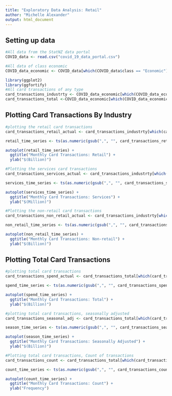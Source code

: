 ```yaml
---
title: "Exploratory Data Analysis: Retail"
author: "Michelle Alexander"
output: html_document
---
```


## Setting up data 

```r
#All data from the StatNZ data portal
COVID_data <- read.csv("covid_19_data_portal.csv")

#All data of class economic
COVID_data_economic <- COVID_data[which(COVID_data$class == "Economic"), ]
```

```r
library(ggplot2)
library(ggfortify)
#All card transactions of any type
card_transactions_industrty <- COVID_data_economic[which(COVID_data_economic$indicator_name == "Card transaction spend by industry"),]
card_transactions_total <-COVID_data_economic[which(COVID_data_economic$indicator_name == "Card transaction total spend"),]
```

## Plotting Card Transactions By Industry

```r
#plotting the retail card transactions
card_transactions_retail_actual <- card_transactions_industrty[which(card_transactions_industrty$series_name=="Retail (actual)"),]

retail_time_series <- ts(as.numeric(gsub(",", "", card_transactions_retail_actual$value)),start=c(2002,10),end=c(2020,6), frequency = 12)

autoplot(retail_time_series) +
  ggtitle("Monthly Card Transactions: Retail") +
  ylab("$(Billion)")
```

```r
#Plotting the services card transactions
card_transactions_services_actual <- card_transactions_industrty[which(card_transactions_industrty$series_name=="Services (actual)"),]

services_time_series <- ts(as.numeric(gsub(",", "", card_transactions_services_actual$value)),start=c(2002,10), end=c(2020,6), frequency = 12)

autoplot(services_time_series) +
  ggtitle("Monthly Card Transactions: Services") +
  ylab("$(Million)")
```

```r
#Plotting the non-retail card transactions
card_transactions_non_retail_actual <- card_transactions_industrty[which(card_transactions_industrty$series_name=="Non-retail (actual)"),]

non_retail_time_series <- ts(as.numeric(gsub(",", "", card_transactions_non_retail_actual$value)), start=2003, frequency = 12)

autoplot(non_retail_time_series) +
  ggtitle("Monthly Card Transactions: Non-retail") +
  ylab("$(Billion)")
```

## Plotting Total Card Transactions

```r
#plotting total card transactions
card_transactions_spend_actual <- card_transactions_total[which(card_transactions_total$series_name=="Spend (actual)"),]

spend_time_series <- ts(as.numeric(gsub(",", "", card_transactions_spend_actual$value)), start=c(2002,10),end=c(2020,6), frequency = 12)

autoplot(spend_time_series) +
  ggtitle("Monthly Card Transactions: Total") +
  ylab("$(Billion)")
```

```r
#plotting total card transactions, seasonally adjusted
card_transactions_seasonal_adj <- card_transactions_total[which(card_transactions_total$series_name=="Spend (seasonally adjusted)"),]

season_time_series <- ts(as.numeric(gsub(",", "", card_transactions_seasonal_adj$value)) ,start=c(2002,10),end=c(2020,6), frequency = 12)

autoplot(season_time_series) +
  ggtitle("Monthly Card Transactions: Seasonally Adjusted") +
  ylab("$(Billion)")
```

```r
#Plotting total card transactions, Count of transactions
card_transactions_count <- card_transactions_total[which(card_transactions_total$series_name=="Transactions (count)"),]

count_time_series <- ts(as.numeric(gsub(",", "", card_transactions_count$value)) ,start=c(2002,10),end=c(2020,6), frequency = 12)

autoplot(count_time_series) +
  ggtitle("Monthly Card Transactions: Count") +
  ylab("Frequency")

```
